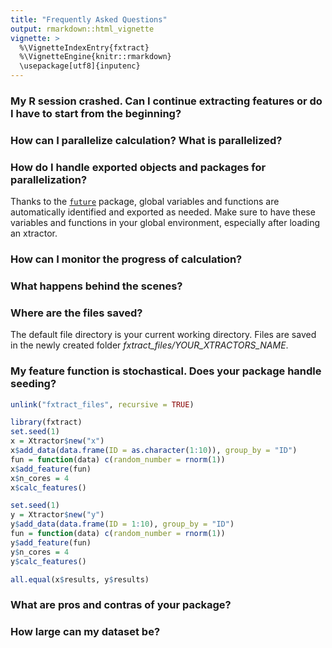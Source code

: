 ```yaml
---
title: "Frequently Asked Questions"
output: rmarkdown::html_vignette
vignette: >
  %\VignetteIndexEntry{fxtract}
  %\VignetteEngine{knitr::rmarkdown}
  \usepackage[utf8]{inputenc}
---
```


### My R session crashed. Can I continue extracting features or do I have to start from the beginning?

### How can I parallelize calculation? What is parallelized? 

### How do I handle exported objects and packages for parallelization?
Thanks to the [`future`](https://cran.r-project.org/web/packages/future/vignettes/future-1-overview.html) package, global variables and functions are automatically identified and exported as needed.
Make sure to have these variables and functions in your global environment, especially after loading an xtractor.

### How can I monitor the progress of calculation?

### What happens behind the scenes?

### Where are the files saved?
The default file directory is your current working directory. Files are saved in the newly created folder *fxtract_files/YOUR_XTRACTORS_NAME*.

### My feature function is stochastical. Does your package handle seeding?

```r
unlink("fxtract_files", recursive = TRUE)
```

```r
library(fxtract)
set.seed(1)
x = Xtractor$new("x")
x$add_data(data.frame(ID = as.character(1:10)), group_by = "ID")
fun = function(data) c(random_number = rnorm(1))
x$add_feature(fun)
x$n_cores = 4
x$calc_features()
```

```r
set.seed(1)
y = Xtractor$new("y")
y$add_data(data.frame(ID = 1:10), group_by = "ID")
fun = function(data) c(random_number = rnorm(1))
y$add_feature(fun)
y$n_cores = 4
y$calc_features()
```
```r
all.equal(x$results, y$results)
```


### What are pros and contras of your package?

### How large can my dataset be?